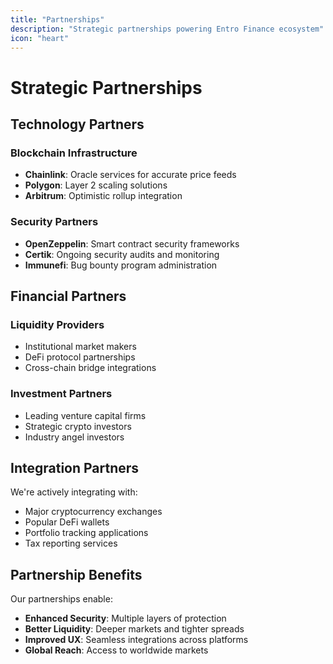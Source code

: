 ```yaml
---
title: "Partnerships"
description: "Strategic partnerships powering Entro Finance ecosystem"
icon: "heart"
---
```


# Strategic Partnerships

## Technology Partners

### Blockchain Infrastructure
- **Chainlink**: Oracle services for accurate price feeds
- **Polygon**: Layer 2 scaling solutions
- **Arbitrum**: Optimistic rollup integration

### Security Partners
- **OpenZeppelin**: Smart contract security frameworks
- **Certik**: Ongoing security audits and monitoring
- **Immunefi**: Bug bounty program administration

## Financial Partners

### Liquidity Providers
- Institutional market makers
- DeFi protocol partnerships
- Cross-chain bridge integrations

### Investment Partners
- Leading venture capital firms
- Strategic crypto investors
- Industry angel investors

## Integration Partners

We're actively integrating with:
- Major cryptocurrency exchanges
- Popular DeFi wallets
- Portfolio tracking applications
- Tax reporting services

## Partnership Benefits

Our partnerships enable:
- **Enhanced Security**: Multiple layers of protection
- **Better Liquidity**: Deeper markets and tighter spreads  
- **Improved UX**: Seamless integrations across platforms
- **Global Reach**: Access to worldwide markets